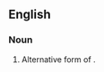 {{also|living-room|living room}}

==English==

===Noun===
{{en-noun}}

# Alternative form of '''{{l|en|living room}}'''.